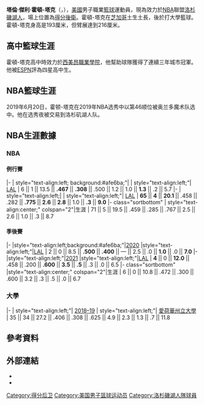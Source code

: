 {{Unreferenced|time=2020-09-11T14:11:15+00:00}}
{{noteTA|G1=NBA}}
{{Infobox basketball biography
| name = 塔倫·霍頓-塔克<br/>Talen Horton-Tucker
| image = File:Talen Horton-Tucker in the gym.jpg
| position = [[得分後衛|得分後衛]]
| height_ft = 6
| height_in = 4
| weight_lb = 234
| league = [[NBA|NBA]]
| team = 洛杉磯湖人
| number = 5
| nationality = {{USA}}
| birth_date = {{birth date and age|2000|11|25}}
| birth_place = {{flag|伊利諾伊州}}[[芝加哥|芝加哥]]
| high_school = [[Simeon_Career_Academy|Simeon]] (Chicago, Illinois)
| college = [[愛荷華州立大學|愛荷華州立大學]] (2018–2019)
| draft_year = 2019
| draft_round = 2
| draft_pick = 46
| draft_team = [[奧蘭多魔術|奧蘭多魔術]]
| career_start = 2019
| years1 = {{nbay|2019|start}}－present
| team1 = [[洛杉磯湖人|洛杉磯湖人]]
| years2 = 2019－2020
| team2 = →[[南灣湖人|南灣湖人]]
| highlights = 
*[[NBA總決賽|NBA總冠軍]]（[[2020年NBA總決賽|2020年]]）
* [[Big_12|Big 12]] All-Freshman Team ([[2018–19_Big_12_Conference_men's_basketball_season|2019]])
| nba_profile = talen_horton-tucker
| bbr         = hortota01
}}
'''塔倫·傑利·霍頓-塔克'''（{{lang-en|Talen Jalee Horton-Tucker }}，{{bd|2000年|11月25日||}}），[[美國|美國]]男子職業[[籃球|籃球]]運動員，現為效力於[[NBA|NBA]]聯盟[[洛杉磯湖人|洛杉磯湖人]]，場上位置為[[得分後衛|得分後衛]]。霍頓-塔克在[[芝加哥|芝加哥]]土生土長，後於{{le|愛荷華州旋風|Iowa State Cyclones}}打大學籃球。霍頓-塔克身高是193厘米，但臂展達到216厘米。

== 高中籃球生涯 ==
霍頓-塔克高中時效力於[[西美昂職業學院|西美昂職業學院]]，他幫助球隊獲得了連續三年城市冠軍。他被[[ESPN|ESPN]]評為四星高中生。

== NBA籃球生涯 ==
2019年6月20日，霍顿-塔克在2019年NBA选秀中以第46顺位被奥兰多魔术队选中。他在选秀夜被交易到洛杉矶湖人队。

==NBA生涯數據==
{{NBA player statistics legend|champion=y}}

===NBA===

====例行賽====
{{NBA player statistics start}}
|-
| style="text-align:left; background:#afe6ba;"|{{nbay|2019}}{{dagger}}
| style="text-align:left;"| [[洛杉磯湖人|LAL]]
| 6 || 1 || 13.5 || '''.467''' || '''.308''' || .500 || 1.2 || 1.0 || '''1.3''' || .2 || 5.7
|-
| style="text-align:left;|{{nbay|2020}}
| style="text-align:left;"| [[洛杉磯湖人|LAL]]
| '''65''' || '''4''' || '''20.1''' || .458 || .282 || '''.775''' || '''2.6''' || '''2.8''' || 1.0 || '''.3''' || '''9.0'''
|- class="sortbottom"
| style="text-align:center;" colspan="2"|生涯
| 71 || 5 || 19.5 || .459 || .285 || .767 || 2.5 || 2.6 || 1.0 || .3 || 8.7
{{s-end}}

====季後賽====
{{NBA player statistics start}}
|-
|style="text-align:left;background:#afe6ba;"|[[2020年NBA季後賽|2020]]{{dagger}}
|style="text-align:left;"|[[洛杉磯湖人|LAL]]
| 2 || 0 || 8.5 || '''.500''' || '''.400''' || — || 2.5 || .0 || '''1.0''' || .0 || '''7.0'''
|-
|style="text-align:left;"|[[2021年NBA季後賽|2021]]
|style="text-align:left;"|[[洛杉磯湖人|LAL]]
| '''4''' || 0 || '''12.0''' || .458 || .200 || '''.600''' || '''3.5''' || '''.5''' || .3 || .0 || 6.5
|- class="sortbottom"
|style="text-align:center;" colspan="2"|生涯
| 6 || 0 || 10.8 || .472 || .300 || .600 || 3.2 || .3 || .5 || .0 || 6.7
{{s-end}}

===大學===
{{NBA player statistics start}}
|-
| style="text-align:left;"| [[2018–19_NCAA_Division_I_men's_basketball_season|2018–19]]
| style="text-align:left;"| [[愛荷華州立大學|愛荷華州立大學]]
| 35 || 34 || 27.2 || .406 || .308 || .625 || 4.9 || 2.3 || 1.3 || .7 || 11.8
{{s-end}}


== 參考資料 ==
{{Reflist}}

== 外部連結 ==
* {{Twitter|thortontucker}}
* {{Instagram|5talen}}

{{2019年NBA选秀}}
{{Los Angeles Lakers 2019–20 NBA champions}}
{{洛杉磯湖人現時球員名單}}

{{Authority control}}
{{DEFAULTSORT:Tucker}}
[[Category:得分后卫|Category:得分后卫]]
[[Category:美国男子篮球运动员|Category:美国男子篮球运动员]]
[[Category:洛杉磯湖人隊球員|Category:洛杉磯湖人隊球員]]